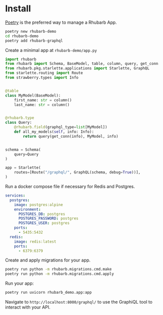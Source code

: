 # Install

[Poetry](https://python-poetry.org/) is the preferred way to manage a Rhubarb App.

```bash
poetry new rhubarb-demo
cd rhubarb-demo
poetry add rhubarb-graphql
```

Create a minimal app at `rhubarb-demo/app.py`

```python
import rhubarb
from rhubarb import Schema, BaseModel, table, column, query, get_conn
from rhubarb.pkg.starlette.applications import Starlette, GraphQL
from starlette.routing import Route
from strawberry.types import Info


@table
class MyModel(BaseModel):
    first_name: str = column()
    last_name: str = column()


@rhubarb.type
class Query:
    @rhubarb.field(graphql_type=list[MyModel])
    def all_my_models(self, info: Info):
        return query(get_conn(info), MyModel, info)


schema = Schema(
    query=Query
)

app = Starlette(
    routes=[Route("/graphql/", GraphQL(schema, debug=True))],
)
```

Run a docker compose file if necessary for Redis and Postgres.

```yaml
services:
  postgres:
    image: postgres:alpine
    environment:
      POSTGRES_DB: postgres
      POSTGRES_PASSWORD: postgres
      POSTGRES_USER: postgres
    ports:
      - 5435:5432
  redis:
    image: redis:latest
    ports:
      - 6379:6379
```

Create and apply migrations for your app.

```bash
poetry run python -m rhubarb.migrations.cmd.make
poetry run python -m rhubarb.migrations.cmd.apply
```

Run your app:

```bash
poetry run uvicorn rhubarb_demo.app:app
```

Navigate to `http://localhost:8000/graphql/` to use the GraphiQL tool to interact with your API.